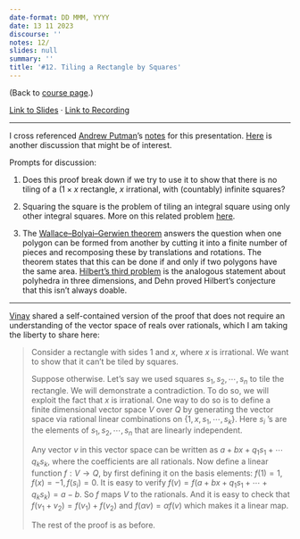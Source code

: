 ```yaml
---
date-format: DD MMM, YYYY
date: 13 11 2023
discourse: ''
notes: 12/
slides: null
summary: ''
title: '#12. Tiling a Rectangle by Squares'
---
```


(Back to [course page](../).)

[Link to Slides ](https://slides.com/neeldhara/33-miniatures#/12) · [Link to Recording](https://www.youtube.com/watch?v=-m0ptVbK5x4&list=PLadhlDF3zdvv81kngHfUoFR6n1iMj-7vk&index=12)

---

I cross referenced [Andrew Putman](https://www3.nd.edu/~andyp/)'s [notes](https://www3.nd.edu/~andyp/notes/TilingBySquares.pdf) for this presentation. [Here](https://math.stackexchange.com/questions/3682728/tiling-a-rectangle-with-both-rational-and-irrational-sided-squares) is another discussion that might be of interest. 

Prompts for discussion:

1. Does this proof break down if we try to use it to show that there is no tiling of a $(1 \times x$ rectangle, $x$ irrational, with (countably) infinite squares?

2. Squaring the square is the problem of tiling an integral square using only other integral squares. More on this related problem [here](https://en.wikipedia.org/wiki/Squaring_the_square).

3. The [Wallace–Bolyai–Gerwien theorem](https://en.wikipedia.org/wiki/Wallace%E2%80%93Bolyai%E2%80%93Gerwien_theorem) answers the question when one polygon can be formed from another by cutting it into a finite number of pieces and recomposing these by translations and rotations. The theorem states that this can be done if and only if two polygons have the same area. [Hilbert's third problem](https://en.wikipedia.org/wiki/Hilbert%27s_third_problem) is the analogous statement about polyhedra in three dimensions, and Dehn proved Hilbert's conjecture that this isn't always doable.


---

[Vinay](https://twitter.com/ainvvy) shared a self-contained version of the proof that does not require an understanding of the vector space of reals over rationals, which I am taking the liberty to share here:

> Consider a rectangle with sides 1 and $x$, where $x$ is irrational. We want to show that it can't be tiled by squares.
> 
> Suppose otherwise. Let's say we used squares $s_1, s_2, \cdots, s_n$ to tile the rectangle. We will demonstrate a contradiction. To do so, we will exploit the fact that $x$ is irrational. One way to do so is to define a finite dimensional vector space $V$ over $Q$ by generating the vector space via rational linear combinations on $\left\{1, x, s_1, \cdots, s_k\right\}$. Here $s_i$ 's are the elements of $s_1, s_2, \cdots, s_n$ that are linearly independent.
> 
> Any vector $v$ in this vector space can be written as $a+b x+q_1 s_1+\cdots q_k s_k$, where the coefficients are all rationals. Now define a linear function $f: V \rightarrow Q$, by first defining it on the basis elements: $f(1)=1, f(x)=-1, f\left(s_i\right)=0$. It is easy to verify $f(v)=f\left(a+b x+q_1 s_1+\cdots+q_k s_k\right)=a-b$. So $f$ maps $V$ to the rationals. And it is easy to check that $f\left(v_1+v_2\right)=f\left(v_1\right)+f\left(v_2\right)$ and $f(\alpha v)=\alpha f(v)$ which makes it a linear map.
> 
> The rest of the proof is as before.
